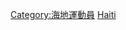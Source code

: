 {{Fooian fooers |Profession=游泳運動員 |Nationality=海地人 |Country=海地 |Supercategory=運動員 }}

[[Category:海地運動員|Category:海地運動員]]
[[Category:各國游泳運動員|Haiti]]